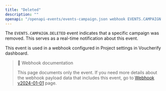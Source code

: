 ```yaml
---
title: "Deleted"
description: ""
openapi: "/openapi-events/events-campaign.json webhook EVENTS.CAMPAIGN.DELETED"
---
```


The `EVENTS.CAMPAIGN.DELETED` event indicates that a specific campaign was removed. This serves as a real-time notification about this event.

This event is used in a webhook configured in Project settings in Voucherify dashboard.

> 📘 Webhook documentation
>
> This page documents only the event. If you need more details about the webhook payload data that includes this event, go to [Webhook v2024-01-01](/api-reference/introduction-to-webhooks "Introduction to webhooks v2024-01-01") page.